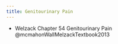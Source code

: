 ```yaml
---
title: Genitourinary Pain
---
```


:::{.callout-note}

- Welzack Chapter 54 Genitourinary Pain @mcmahonWallMelzackTextbook2013
:::

